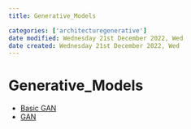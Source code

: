 ```yaml
---
title: Generative_Models

categories: ['architecturegenerative']
date modified: Wednesday 21st December 2022, Wed
date created: Wednesday 21st December 2022, Wed
---
```


# Generative_Models

- [Basic GAN](Basic GAN.qmd)
- [GAN](GAN.qmd)



